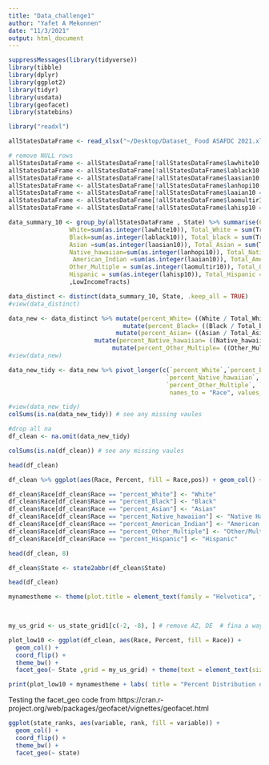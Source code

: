 ```yaml
---
title: "Data_challenge1"
author: "Yafet A Mekonnen"
date: "11/3/2021"
output: html_document
---
```


```r
suppressMessages(library(tidyverse))
library(tibble)
library(dplyr)
library(ggplot2)
library(tidyr)
library(usdata)
library(geofacet)
library(statebins)

library("readxl")
```



```r
allStatesDataFrame <- read_xlsx("~/Desktop/Dataset_ Food ASAFDC 2021.xlsx", 3)
```



```r
# remove NULL rows 
allStatesDataFrame <- allStatesDataFrame[!allStatesDataFrame$lawhite10 == "NULL", ]  # white
allStatesDataFrame <- allStatesDataFrame[!allStatesDataFrame$lablack10 == "NULL", ]  # black
allStatesDataFrame <- allStatesDataFrame[!allStatesDataFrame$laasian10 == "NULL", ]  # asian
allStatesDataFrame <- allStatesDataFrame[!allStatesDataFrame$lanhopi10 == "NULL", ]  # Native Hawaiian and Other Pacific Islander
allStatesDataFrame <- allStatesDataFrame[!allStatesDataFrame$laaian10 == "NULL", ]  # American Indian and Alaska Native
allStatesDataFrame <- allStatesDataFrame[!allStatesDataFrame$laomultir10 == "NULL", ] # Other/Multiple race
allStatesDataFrame <- allStatesDataFrame[!allStatesDataFrame$lahisp10 == "NULL", ] # Hispanic or Latino 

```


```r
data_summary_10 <- group_by(allStatesDataFrame , State) %>% summarise(Count = n(), 
                 White=sum(as.integer(lawhite10)), Total_White = sum(TractWhite), 
                 Black=sum(as.integer(lablack10)), Total_black = sum(TractBlack), 
                 Asian =sum(as.integer(laasian10)), Total_Asian = sum(TractAsian),
                 Native_hawaiian=sum(as.integer(lanhopi10)), Total_Native_hawaiian = sum(TractNHOPI),
                  American_Indian =sum(as.integer(laaian10)), Total_American_Indian = sum(TractAIAN),
                 Other_Multiple = sum(as.integer(laomultir10)), Total_Other_Multiple = sum(TractOMultir),  
                 Hispanic = sum(as.integer(lahisp10)), Total_Hispanic = sum(TractHispanic)
                 ,LowIncomeTracts)

```


```r
data_distinct <- distinct(data_summary_10, State, .keep_all = TRUE)
#view(data_distinct)
```


```r
data_new <- data_distinct %>% mutate(percent_White= ((White / Total_White) * 100)) %>% 
                                mutate(percent_Black= ((Black / Total_black) * 100))  %>%                             
                              mutate(percent_Asian= ((Asian / Total_Asian) * 100)) %>%
                        mutate(percent_Native_hawaiian= ((Native_hawaiian / Total_Native_hawaiian) * 100))  %>%                             mutate(percent_American_Indian= ((American_Indian / Total_American_Indian) * 100)) %>%
                             mutate(percent_Other_Multiple= ((Other_Multiple / Total_Other_Multiple) * 100))  %>%                                mutate(percent_Hispanic= ((Hispanic / Total_Hispanic) * 100))
#view(data_new)
```




```r
data_new_tidy <- data_new %>% pivot_longer(c(`percent_White`,`percent_Black`, `percent_Asian`,    
                                            `percent_Native_hawaiian`, `percent_American_Indian`,     
                                            `percent_Other_Multiple`, `percent_Hispanic`,), 
                                             names_to = "Race", values_to = "Percent")

```


```r
#view(data_new_tidy)
colSums(is.na(data_new_tidy)) # see any missing vaules

```




```r
#drop all na 
df_clean <- na.omit(data_new_tidy) 

```


```r
colSums(is.na(df_clean)) # see any missing vaules

```

```r
head(df_clean)
```


```r
df_clean %>% ggplot(aes(Race, Percent, fill = Race,pos)) + geom_col() + scale_x_discrete(guide = guide_axis(n.dodge=3)) 

```



```r

df_clean$Race[df_clean$Race == "percent_White"] <- "White"
df_clean$Race[df_clean$Race == "percent_Black"] <- "Black"
df_clean$Race[df_clean$Race == "percent_Asian"] <- "Asian"
df_clean$Race[df_clean$Race == "percent_Native_hawaiian"] <- "Native Hawaiian"
df_clean$Race[df_clean$Race == "percent_American_Indian"] <- "American Indian"
df_clean$Race[df_clean$Race == "percent_Other_Multiple"] <- "Other/Multiple"
df_clean$Race[df_clean$Race == "percent_Hispanic"] <- "Hispanic"

head(df_clean, 8)

```


```r

df_clean$State <- state2abbr(df_clean$State)
```

```r
head(df_clean)
```



```r
mynamestheme <- theme(plot.title = element_text(family = "Helvetica", face = "bold", size = (15)))

                      
```


```r
my_us_grid <- us_state_grid1[c(-2, -8), ] # remove AZ, DE  # fina a way to remove DC & SD 

plot_low10 <- ggplot(df_clean, aes(Race, Percent, fill = Race)) +
  geom_col() +
  coord_flip() +
  theme_bw() + 
  facet_geo(~ State ,grid = my_us_grid) + theme(text = element_text(size = 6)) 


```


```r
print(plot_low10 + mynamestheme + labs( title = "Percent Distribution of Race Throughout Different States For \nLow Access Tract That is 10 Miles Away From Supermarket") )
```




Testing the facet_geo 
code from 
https://cran.r-project.org/web/packages/geofacet/vignettes/geofacet.html 


```r
ggplot(state_ranks, aes(variable, rank, fill = variable)) +
  geom_col() +
  coord_flip() +
  theme_bw() +
  facet_geo(~ state)
```



